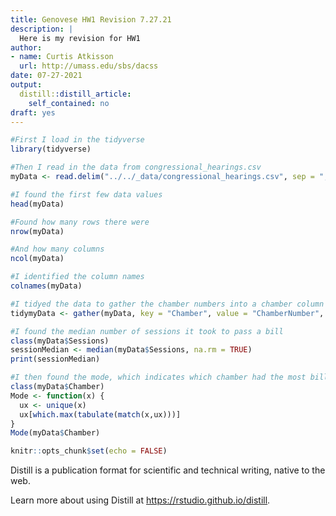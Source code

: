 ```yaml
---
title: Genovese HW1 Revision 7.27.21
description: |
  Here is my revision for HW1
author:
- name: Curtis Atkisson
  url: http://umass.edu/sbs/dacss
date: 07-27-2021
output:
  distill::distill_article:
    self_contained: no
draft: yes
---
```

```r
#First I load in the tidyverse
library(tidyverse)

#Then I read in the data from congressional_hearings.csv
myData <- read.delim("../../_data/congressional_hearings.csv", sep = ",", header=T)

#I found the first few data values
head(myData)

#Found how many rows there were
nrow(myData)

#And how many columns
ncol(myData)

#I identified the column names
colnames(myData)

#I tidyed the data to gather the chamber numbers into a chamber column
tidymyData <- gather(myData, key = "Chamber", value = "ChamberNumber", 6:8)

#I found the median number of sessions it took to pass a bill
class(myData$Sessions)
sessionMedian <- median(myData$Sessions, na.rm = TRUE)
print(sessionMedian)

#I then found the mode, which indicates which chamber had the most bills
class(myData$Chamber)
Mode <- function(x) {
  ux <- unique(x)
  ux[which.max(tabulate(match(x,ux)))]
}
Mode(myData$Chamber)
```
```r
knitr::opts_chunk$set(echo = FALSE)
```

Distill is a publication format for scientific and technical writing, native to the web.

Learn more about using Distill at <https://rstudio.github.io/distill>.


